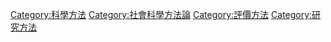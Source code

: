 [[Category:科學方法|Category:科學方法]]
[[Category:社會科學方法論|Category:社會科學方法論]]
[[Category:評價方法|Category:評價方法]]
[[Category:研究方法|Category:研究方法]]